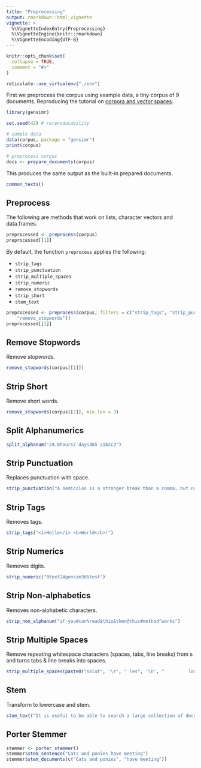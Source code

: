 ```yaml
---
title: "Preprocessing"
output: rmarkdown::html_vignette
vignette: >
  %\VignetteIndexEntry{Preprocessing}
  %\VignetteEngine{knitr::rmarkdown}
  %\VignetteEncoding{UTF-8}
---
```


```r
knitr::opts_chunk$set(
  collapse = TRUE,
  comment = "#>"
)

reticulate::use_virtualenv("./env")
```

First we preprocess the corpus using example data, a tiny corpus of 9 documents. Reproducing the tutorial on [corpora and vector spaces](https://radimrehurek.com/gensim/tut1.html).

```r
library(gensimr)

set.seed(42) # rerproducability

# sample data
data(corpus, package = "gensimr")
print(corpus)

# preprocess corpus
docs <- prepare_documents(corpus)
```

This produces the same output as the built-in prepared documents.

```r
common_texts()
```

## Preprocess

The following are methods that work on lists, character vectors and data.frames. 

```r
preprocessed <- preprocess(corpus)
preprocessed[[1]]
```

By default, the function `preprocess` applies the following:

- `strip_tags`
- `strip_punctuation`
- `strip_multiple_spaces`
- `strip_numeric`
- `remove_stopwords`
- `strip_short`
- `stem_text`

```r
preprocessed <- preprocess(corpus, filters = c("strip_tags", "strip_punctuation", "strip_multiple_spaces", "strip_numeric",
    "remove_stopwords"))
preprocessed[[1]]
```

## Remove Stopwords

Remove stopwords.

```r
remove_stopwords(corpus[[1]])
```

## Strip Short

Remove short words.

```r
remove_stopwords(corpus[[2]], min_len = 3)
```

## Split Alphanumerics

```r
split_alphanum("24.0hours7 days365 a1b2c3")
```

## Strip Punctuation

Replaces punctuation with space.

```r
strip_punctuation("A semicolon is a stronger break than a comma, but not as much as a full stop!")
```

## Strip Tags

Removes tags.

```r
strip_tags("<i>Hello</i> <b>World</b>!")
```

## Strip Numerics

Removes digits.

```r
strip_numeric("0text24gensim365test")
```

## Strip Non-alphabetics

Removes non-alphabetic characters.

```r
strip_non_alphanum("if-you#can%read$this&then@this#method^works")
```

## Strip Multiple Spaces

Remove repeating whitespace characters (spaces, tabs, line breaks) from s and turns tabs & line breaks into spaces.

```r
strip_multiple_spaces(paste0("salut", '\r', " les", '\n', "         loulous!"))
```

## Stem

Transform to lowercase and stem.

```r
stem_text("It is useful to be able to search a large collection of documents almost instantly.")
```

## Porter Stemmer

```r
stemmer <- porter_stemmer()
stemmer$stem_sentence("Cats and ponies have meeting")
stemmer$stem_documents(c("Cats and ponies", "have meeting"))
```